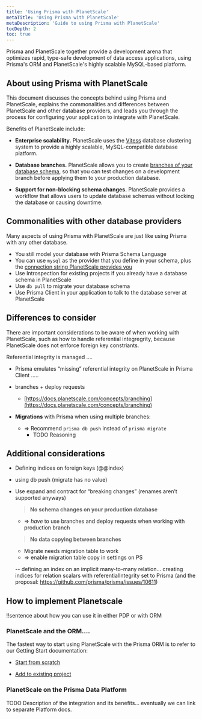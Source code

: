 ```yaml
---
title: 'Using Prisma with PlanetScale'
metaTitle: 'Using Prisma with PlanetScale'
metaDescription: 'Guide to using Prisma with PlanetScale'
tocDepth: 2
toc: true
---
```


<TopBlock>

Prisma and PlanetScale together provide a development arena that optimizes rapid, type-safe development of data access applications, using Prisma's ORM and PlanetScale's highly scalable MySQL-based platform.

</TopBlock>

## About using Prisma with PlanetScale

This document discusses the concepts behind using Prisma and PlanetScale, explains the commonalities and differences between PlanetScale and other database providers, and leads you through the process for configuring your application to integrate with PlanetScale.

Benefits of PlanetScale include:

- **Enterprise scalability.** PlanetScale uses the [Vitess](https://vitess.io/) database clustering system to provide a highly scalable, MySQL-compatible database platform.

- **Database branches.** PlanetScale allows you to create [branches of your database schema](https://docs.planetscale.com/concepts/branching), so that you can test changes on a development branch before applying them to your production database.

- **Support for non-blocking schema changes.** PlanetScale provides a workflow that allows users to update database schemas without locking the database or causing downtime.

## Commonalities with other database providers

Many aspects of using Prisma with PlanetScale are just like using Prisma with any other database.

- You still model your database with Prisma Schema Language
- You can use `mysql` as the provider that you define in your schema, plus the [connection string PlanetScale provides you](https://docs.planetscale.com/concepts/connection-strings)
- Use Introspection for existing projects if you already have a database schema in PlanetScale
- Use `db pull` to migrate your database schema
- Use Prisma Client in your application to talk to the database server at PlanetScale

## Differences to consider

There are important considerations to be aware of when working with PlanetScale, such as how to handle referential integregrity, because PlanetScale does not enforce foreign key constriants.

Referential integrity is managed ....

- Prisma emulates “missing” referential integrity on PlanetScale in Prisma Client
  .....

- branches + deploy requests

  - [https://docs.planetscale.com/concepts/branching](https://docs.planetscale.com/concepts/branching)

- **Migrations** with Prisma when using multiple branches:

  - ⇒ Recommend `prisma db push` instead of `prisma migrate`
    - TODO Reasoning

## Additional considerations

- Defining indices on foreign keys (@@index)
- using db push (migrate has no value)
- Use expand and contract for “breaking changes” (renames aren’t supported anyways)

  > **No schema changes on your production database**

  - ⇒ _have_ to use branches and deploy requests when working with production branch

  > **No data copying between branches**

  - Migrate needs migration table to work
  - ⇒ enable migration table copy in settings on PS

  -- defining an index on an implicit many-to-many relation... creating indices for relation scalars with referentialIntegrity set to Prisma (and the proposal: https://github.com/prisma/prisma/issues/10611)

## How to implement Planetscale

!!sentence about how you can use it in either PDP or with ORM

### PlanetScale and the ORM....

The fastest way to start using PlanetScale with the Prisma ORM is to refer to our Getting Start documentation:

- [Start from scratch](https://www.prisma.io/docs/getting-started/setup-prisma/start-from-scratch/relational-databases-typescript-planetscale)

- [Add to existing project](https://www.prisma.io/docs/getting-started/setup-prisma/add-to-existing-project/relational-databases-typescript-planetscale)

### PlanetScale on the Prisma Data Platform

TODO Description of the integration and its benefits... eventually we can link to separate Platform docs.
